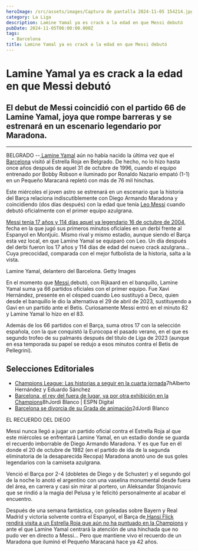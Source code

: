 ```yaml
---
heroImage: /src/assets/images/Captura de pantalla 2024-11-05 154214.jpg
category: La Liga
description: Lamine Yamal ya es crack a la edad en que Messi debutó
pubDate: 2024-11-05T06:00:00.000Z
tags:
  - Barcelona
title: Lamine Yamal ya es crack a la edad en que Messi debutó
---
```


# Lamine Yamal ya es crack a la edad en que Messi debutó

## El debut de Messi coincidió con el partido 66 de Lamine Yamal, joya que rompe barreras y se estrenará en un escenario legendario por Maradona.

---

BELGRADO --[ Lamine Yamal](https://espndeportes.espn.com/futbol/jugador/_/id/362150/lamine-yamal) aún no había nacido la última vez que el [Barcelona](https://espndeportes.espn.com/futbol/equipo/_/id/83/barcelona) visitó al Estrella Roja en Belgrado. De hecho, no lo hizo hasta once años después de aquel 31 de octubre de 1996, cuando el equipo entrenado por Bobby Robson e iluminado por Ronaldo Nazario empató (1-1) en un Pequeño Maracaná repletó con más de 76 mil hinchas.

Este miércoles el joven astro se estrenará en un escenario que la historia del Barça relaciona indiscutiblemente con Diego Armando Maradona y coincidiendo (dos días después) con la edad que tenía [Leo Messi](https://espndeportes.espn.com/futbol/jugador/_/id/45843/lionel-messi) cuando debutó oficialmente con el primer equipo azulgrana.

[Messi tenía 17 años y 114 días aquel ya legendario 16 de octubre de 2004,](https://espndeportes.espn.com/futbol/espana/nota/_/id/14312898/messi-debut-oficial-barcelona-2004) fecha en la que jugó sus primeros minutos oficiales en un derbi frente al Espanyol en Montjuïc. Mismo rival y mismo estadio, aunque siendo el Barça esta vez local, en que Lamine Yamal se equiparó con Leo. Un día después del derbi fueron los 17 años y 114 días de edad del nuevo crack azulgrana... Cuya precocidad, comparada con el mejor futbolista de la historia, salta a la vista.

Lamine Yamal, delantero del Barcelona. Getty Images

En el momento que [Messi ](https://espndeportes.espn.com/futbol/jugador/_/id/45843/lionel-messi)debutó, con Rijkaard en el banquillo, Lamine Yamal suma ya 66 partidos oficiales con el primer equipo. Fue Xavi Hernández, presente en el césped cuando Leo sustituyó a Deco, quien desde el banquillo le dio la alternativa el 29 de abril de 2023, sustituyendo a Gavi en un partido ante el Betis. Curiosamente Messi entró en el minuto 82 y Lamine Yamal lo hizo en el 83.

Además de los 66 partidos con el Barça, suma otros 17 con la selección española, con la que conquistó la Eurocopa el pasado verano, en el que es segundo trofeo de su palmarés después del título de Liga de 2023 (aunque en esa temporada su papel se redujo a esos minutos contra el Betis de Pellegrini).

## Selecciones Editoriales

- [Champions League: Las historias a seguir en la cuarta jornada](https://espndeportes.espn.com/futbol/champions-league/nota/_/id/14389460/champions-league-las-historias-a-seguir-en-la-cuarta-jornada)7hAlberto Hernández y Eduardo Sánchez
- [Barcelona, el rey del fuera de lugar, va por otra exhibición en la Champions](https://espndeportes.espn.com/futbol/champions-league/nota/_/id/14405464/estrella-roja-vs-barcelona-champions-fuera-de-lugar)8hJordi Blanco | ESPN Digital
- [Barcelona se divorcia de su Grada de animación](https://espndeportes.espn.com/futbol/espana/nota/_/id/14397512/barcelona-espayol-grada-animacion-divorcio-joan-laporta-multas)2dJordi Blanco

EL RECUERDO DEL DIEGO

Messi nunca llegó a jugar un partido oficial contra el Estrella Roja al que este miércoles se enfrentará Lamine Yamal, en un estadio donde se guarda el recuerdo imborrable de Diego Armando Maradona. Y es que fue en él donde el 20 de octubre de 1982 (en el partido de ida de la segunda eliminatoria de la desaparecida Recopa) Maradona anotó uno de sus goles legendarios con la camiseta azulgrana.

Venció el Barça por 2-4 (dobletes de Diego y de Schuster) y el segundo gol de la noche lo anotó el argentino con una vaselina monumental desde fuera del área, en carrera y casi sin mirar al portero, un Aleksandar Stojanovic que se rindió a la magia del Pelusa y le felicitó personalmente al acabar el encuentro.

Después de una semana fantástica, con goleadas sobre Bayern y Real Madrid y victoria solvente contra el Espanyol, el Barça de[ Hansi Flick rendirá visita a un Estrella Roja que aún no ha puntuado en la Champions](https://espndeportes.espn.com/futbol/champions-league/nota/_/id/14405464/estrella-roja-vs-barcelona-champions-fuera-de-lugar) y ante el que Lamine Yamal centrará la atención de una hinchada que no pudo ver en directo a Messi... Pero que mantiene vivo el recuerdo de un Maradona que iluminó el Pequeño Maracaná hace ya 42 años.
